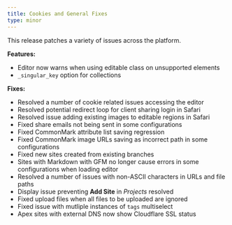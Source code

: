 ```yaml
---
title: Cookies and General Fixes
type: minor
---
```


This release patches a variety of issues across the platform.

**Features:**

* Editor now warns when using editable class on unsupported elements
* `_singular_key` option for collections

**Fixes:**

* Resolved a number of cookie related issues accessing the editor
* Resolved potential redirect loop for client sharing login in Safari
* Resolved issue adding existing images to editable regions in Safari
* Fixed share emails not being sent in some configurations
* Fixed CommonMark attribute list saving regression
* Fixed CommonMark image URLs saving as incorrect path in some configurations
* Fixed new sites created from existing branches
* Sites with Markdown with GFM no longer cause errors in some configurations when loading editor
* Resolved a number of issues with non-ASCII characters in URLs and file paths
* Display issue preventing **Add Site** in *Projects* resolved
* Fixed upload files when all files to be uploaded are ignored
* Fixed issue with mutliple instances of `tags` multiselect
* Apex sites with external DNS now show Cloudflare SSL status
